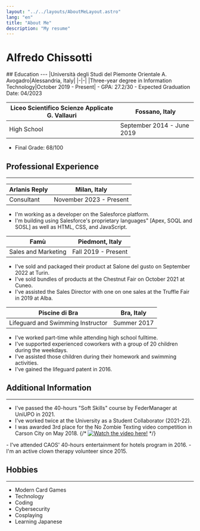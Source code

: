 ```yaml
---
layout: "../../layouts/AboutMeLayout.astro"
lang: "en"
title: "About Me"
description: "My resume"
---
```


# Alfredo Chissotti
<Github />
<Linkedin />
## Education
---
|<Href href="https://www.uniupo.it/en">Università degli Studi del Piemonte Orientale A. Avogadro</Href>|Alessandria, Italy|
|-|-|
|Three-year degree in Information Technology|October 2019 - Present|
- GPA: 27.2/30
- Expected Graduation Date: 04/2023

|<Href href="http://www.vallauri.edu/public/ita/pagina.asp">Liceo Scientifico Scienze Applicate G. Vallauri</Href>|Fossano, Italy|
|-|-|
|High School|September 2014 - June 2019|
- Final Grade: 68/100

## Professional Experience
---
|<Href href="https://www.reply.com/arlanis-reply/en/">Arlanis Reply</Href>|Milan, Italy|
|-|-|
|Consultant|November 2023 - Present|
- I'm working as a developer on the <Href href="https://www.salesforce.com/?ir=1">Salesforce</Href> platform.
- I'm building using <Href href="https://trailhead.salesforce.com/content/learn/modules/apex_database">Salesforce's proprietary languages"</Href> [Apex, SOQL and SOSL] as well as HTML, CSS, and JavaScript.

|<Href href="https://www.loyogurtfamu.it">Fam&ugrave;</Href>|Piedmont, Italy|
|-|-|
|Sales and Marketing|Fall 2019 - Present|
- I've sold and packaged their product at <Href href="https://2022.terramadresalonedelgusto.com/en/">Salone del gusto</Href> on September 2022 at Turin.
- I've sold bundles of products at the <Href href="http://marrone.net/">Chestnut Fair</Href> on October 2021 at Cuneo.
- I've assisted the Sales Director with one on one sales at the <Href href="https://www.fieradeltartufo.org/">Truffle Fair</Href> in 2019 at Alba.

|<Href href="https://piscinebra.it/">Piscine di Bra</Href>|Bra, Italy|
|-|-|
|Lifeguard and Swimming Instructor|Summer 2017|
- I've worked part-time while attending high school fulltime.
- I've supported experienced coworkers with a group of 20 children during the weekdays.
- I've assisted those children during their homework and swimming activities.
- I've gained the lifeguard patent in 2016.

## Additional Information
---
- I've passed the 40-hours "Soft Skills" course by <Href href="https://www.federmanager.it/">FederManager</Href> at UniUPO in 2021.
- I've worked twice at the University as a Student Collaborator (2021-22).
- I was awarded 3rd place for the <Href href="https://musclepowered.wordpress.com/2018/05/17/first-annual-no-zombie-texting-awards/">No Zombie Texting</Href> video competition in Carson City on May 2018.
{/* [![Watch the video here!](https://img.youtube.com/vi/RBDOKDZB0U4/0.jpg)](https://www.youtube.com/embed/RBDOKDZB0U4) */}
<IFrameEmbedVideo path="https://www.youtube.com/embed/RBDOKDZB0U4?version=3&rel=0&showsearch=0&showinfo=1&iv_load_policy=1&fs=1&hl=en&autohide=2&wmode=transparent" width="70%" height="370vh" />
- I've attended <Href href="https://www.facebook.com/groups/43513691233/">CAOS</Href>' 40-hours entertainment for hotels program in 2016.
- I'm an active <Href href="https://www.vipitalia.org/">clown therapy volunteer</Href> since 2015.

## Hobbies
---
- Modern Card Games
- Technology
- Coding
- Cybersecurity
- Cosplaying
- Learning Japanese

